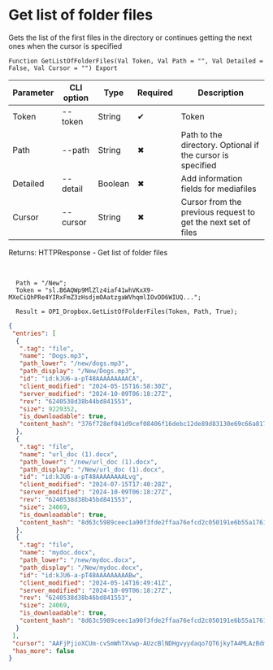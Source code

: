 ﻿---
sidebar_position: 2
---


# Get list of folder files
 Gets the list of the first files in the directory or continues getting the next ones when the cursor is specified



`Function GetListOfFolderFiles(Val Token, Val Path = "", Val Detailed = False, Val Cursor = "") Export`

  | Parameter | CLI option | Type | Required | Description |
  |-|-|-|-|-|
  | Token | --token | String | &#x2714; | Token |
  | Path | --path | String | &#x2716; | Path to the directory. Optional if the cursor is specified |
  | Detailed | --detail | Boolean | &#x2716; | Add information fields for mediafiles |
  | Cursor | --cursor | String | &#x2716; | Cursor from the previous request to get the next set of files |

  
  Returns:  HTTPResponse - Get list of folder files

<br/>




```bsl title="Code example"
  Path = "/New";
  Token = "sl.B6AQWp9MlZlz4iaf41whVKxX9-MXeCiQhPRe4YIRxFmZ3zHsdjmOAatzgaWVhqmlIOvDD6WIUQ...";
  
  Result = OPI_Dropbox.GetListOfFolderFiles(Token, Path, True);
```
 



```json title="Result"
{
 "entries": [
  {
   ".tag": "file",
   "name": "Dogs.mp3",
   "path_lower": "/new/dogs.mp3",
   "path_display": "/New/Dogs.mp3",
   "id": "id:kJU6-a-pT48AAAAAAAAACA",
   "client_modified": "2024-05-15T16:58:30Z",
   "server_modified": "2024-10-09T06:18:27Z",
   "rev": "6240538d38b44bd841553",
   "size": 9229352,
   "is_downloadable": true,
   "content_hash": "376f728ef041d9cef08406f16debc12de89d83130e69c66a817fd834d2d82dc2"
  },
  {
   ".tag": "file",
   "name": "url_doc (1).docx",
   "path_lower": "/new/url_doc (1).docx",
   "path_display": "/New/url_doc (1).docx",
   "id": "id:kJU6-a-pT48AAAAAAAALvg",
   "client_modified": "2024-07-15T17:40:28Z",
   "server_modified": "2024-10-09T06:18:27Z",
   "rev": "6240538d38b45bd841553",
   "size": 24069,
   "is_downloadable": true,
   "content_hash": "8d63c5989ceec1a90f3fde2ffaa76efcd2c050191e6b55a1761e4e352590bd8c"
  },
  {
   ".tag": "file",
   "name": "mydoc.docx",
   "path_lower": "/new/mydoc.docx",
   "path_display": "/New/mydoc.docx",
   "id": "id:kJU6-a-pT48AAAAAAAAABw",
   "client_modified": "2024-05-14T16:49:41Z",
   "server_modified": "2024-10-09T06:18:27Z",
   "rev": "6240538d38b46bd841553",
   "size": 24069,
   "is_downloadable": true,
   "content_hash": "8d63c5989ceec1a90f3fde2ffaa76efcd2c050191e6b55a1761e4e352590bd8c"
  }
 ],
 "cursor": "AAFjPjioXCUm-cvSmWhTXvwp-AUzcBlNDHgvyydaqo7QT6jkyTA4MLAzBdmSgdT0fsc_ssKPYWcv_tzh1hMAoOwuN09jJ9FS88bbx5mR6D4wXUd5v05GKJ_h52Nv88UOMiXah5SPwISriNOY3Vcez_oKLPyWrJ5pAuY1emSszhyeI7KLukeysjS8d79KvyQzi99nJ8smVQIQATrr2n0ioDwE",
 "has_more": false
}
```

